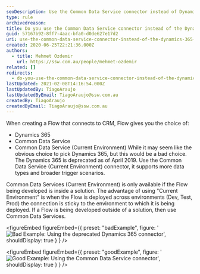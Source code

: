 ```yaml
---
seoDescription: Use the Common Data Service connector instead of Dynamics 365 when creating Flows to ensure compatibility and scalability.
type: rule
archivedreason:
title: Do you use the Common Data Service connector instead of the Dynamics 365 connector when using flows?
guid: 57167b92-8ff7-4aac-bfa0-d0de627e17d2
uri: use-the-common-data-service-connector-instead-of-the-dynamics-365-connector
created: 2020-06-25T22:21:36.000Z
authors:
  - title: Mehmet Ozdemir
    url: https://ssw.com.au/people/mehmet-ozdemir
related: []
redirects:
  - do-you-use-the-common-data-service-connector-instead-of-the-dynamics-365-connector-when-using-flows
lastUpdated: 2021-02-08T14:16:54.000Z
lastUpdatedBy: TiagoAraujo
lastUpdatedByEmail: TiagoAraujo@ssw.com.au
createdBy: TiagoAraujo
createdByEmail: TiagoAraujo@ssw.com.au
---
```


When creating a Flow that connects to CRM, Flow gives you the choice of:

- Dynamics 365
- Common Data Service
- Common Data Service (Current Environment)
While it may seem like the obvious choice to pick Dynamics 365, but this would be a bad choice. The Dynamics 365 is deprecated as of April 2019. Use the Common Data Service (Current Environment) connector, it supports more data types and broader trigger scenarios.

Common Data Services (Current Environment) is only available if the Flow being developed is inside a solution. The advantage of using "Current Environment" is when the Flow is deployed across environments (Dev, Test, Prod) the connection is sticky to the environment to which it is being deployed. If a Flow is being developed outside of a solution, then use Common Data Services.

<figureEmbed figureEmbed={{
  preset: "badExample",
  figure: '![Bad Example: Using the deprecated Dynamics 365 connector](/uploads/rules/use-the-common-data-service-connector-instead-of-the-dynamics-365-connector/bad-connector-use.png)',
  shouldDisplay: true
} } />


<figureEmbed figureEmbed={{
  preset: "goodExample",
  figure: '![Good Example: Using the Common Data Service connector](/uploads/rules/use-the-common-data-service-connector-instead-of-the-dynamics-365-connector/good-connector-use.png)',
  shouldDisplay: true
} } />
